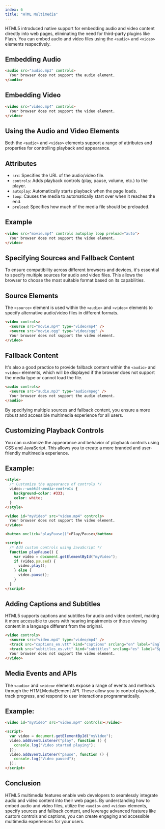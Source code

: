 ```yaml
---
index: 6
title: "HTML Multimedia"
---
```


HTML5 introduced native support for embedding audio and video content directly into web pages, eliminating the need for third-party plugins like Flash. You can embed audio and video files using the `<audio>` and `<video>` elements respectively.

## Embedding Audio

```html
<audio src="audio.mp3" controls>
  Your browser does not support the audio element.
</audio>
```

## Embedding Video

```html
<video src="video.mp4" controls>
  Your browser does not support the video element.
</video>
```

## Using the Audio and Video Elements

Both the `<audio>` and `<video>` elements support a range of attributes and properties for controlling playback and appearance.

## Attributes

- `src`: Specifies the URL of the audio/video file.
- `controls`: Adds playback controls (play, pause, volume, etc.) to the player.
- `autoplay`: Automatically starts playback when the page loads.
- `loop`: Causes the media to automatically start over when it reaches the end.
- `preload`: Specifies how much of the media file should be preloaded.

## Example

```html
<video src="movie.mp4" controls autoplay loop preload="auto">
  Your browser does not support the video element.
</video>
```

## Specifying Sources and Fallback Content

To ensure compatibility across different browsers and devices, it's essential to specify multiple sources for audio and video files. This allows the browser to choose the most suitable format based on its capabilities.

## Source Elements

The `<source>` element is used within the `<audio>` and `<video>` elements to specify alternative audio/video files in different formats.

```html
<video controls>
  <source src="movie.mp4" type="video/mp4" />
  <source src="movie.ogg" type="video/ogg" />
  Your browser does not support the video element.
</video>
```

## Fallback Content

It's also a good practice to provide fallback content within the `<audio>` and `<video>` elements, which will be displayed if the browser does not support the media type or cannot load the file.

```html
<audio controls>
  <source src="audio.mp3" type="audio/mpeg" />
  Your browser does not support the audio element.
</audio>
```

By specifying multiple sources and fallback content, you ensure a more robust and accessible multimedia experience for all users.

## Customizing Playback Controls

You can customize the appearance and behavior of playback controls using CSS and JavaScript. This allows you to create a more branded and user-friendly multimedia experience.

## Example:

```html
<style>
  /* Customize the appearance of controls */
  video::-webkit-media-controls {
    background-color: #333;
    color: white;
  }
</style>

<video id="myVideo" src="video.mp4" controls>
  Your browser does not support the video element.
</video>

<button onclick="playPause()">Play/Pause</button>

<script>
  /* Add custom controls using JavaScript */
  function playPause() {
    var video = document.getElementById("myVideo");
    if (video.paused) {
      video.play();
    } else {
      video.pause();
    }
  }
</script>
```

## Adding Captions and Subtitles

HTML5 supports captions and subtitles for audio and video content, making it more accessible to users with hearing impairments or those viewing content in a language different from the original.

```html
<video controls>
  <source src="video.mp4" type="video/mp4" />
  <track src="captions_en.vtt" kind="captions" srclang="en" label="English" />
  <track src="subtitles_es.vtt" kind="subtitles" srclang="es" label="Spanish" />
  Your browser does not support the video element.
</video>
```

## Media Events and APIs

The `<audio>` and `<video>` elements expose a range of events and methods through the HTMLMediaElement API. These allow you to control playback, track progress, and respond to user interactions programmatically.

## Example:

```html
<video id="myVideo" src="video.mp4" controls></video>

<script>
  var video = document.getElementById("myVideo");
  video.addEventListener("play", function () {
    console.log("Video started playing");
  });
  video.addEventListener("pause", function () {
    console.log("Video paused");
  });
</script>
```

## Conclusion

HTML5 multimedia features enable web developers to seamlessly integrate audio and video content into their web pages. By understanding how to embed audio and video files, utilize the `<audio>` and `<video>` elements, specify sources and fallback content, and leverage advanced features like custom controls and captions, you can create engaging and accessible multimedia experiences for your users.
